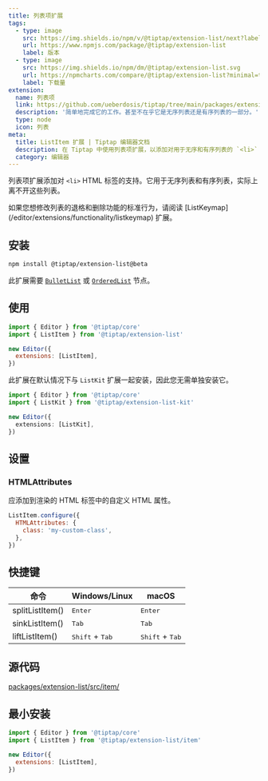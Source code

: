 ```yaml
---
title: 列表项扩展
tags:
  - type: image
    src: https://img.shields.io/npm/v/@tiptap/extension-list/next?label=版本
    url: https://www.npmjs.com/package/@tiptap/extension-list
    label: 版本
  - type: image
    src: https://img.shields.io/npm/dm/@tiptap/extension-list.svg
    url: https://npmcharts.com/compare/@tiptap/extension-list?minimal=true
    label: 下载量
extension:
  name: 列表项
  link: https://github.com/ueberdosis/tiptap/tree/main/packages/extension-list
  description: '简单地完成它的工作。甚至不在乎它是无序列表还是有序列表的一部分。'
  type: node
  icon: 列表
meta:
  title: ListItem 扩展 | Tiptap 编辑器文档
  description: 在 Tiptap 中使用列表项扩展，以添加对用于无序和有序列表的 `<li>` 标签的支持。了解更多信息，请查看我们的文档！
  category: 编辑器
---
```



列表项扩展添加对 `<li>` HTML 标签的支持。它用于无序列表和有序列表，实际上离不开这些列表。

<CodeDemo path="/Nodes/ListItem" />

<Callout title="修改退格行为" variant="info">
  如果您想修改列表的退格和删除功能的标准行为，请阅读 [ListKeymap](/editor/extensions/functionality/listkeymap) 扩展。
</Callout>

## 安装

```bash
npm install @tiptap/extension-list@beta
```

此扩展需要 [`BulletList`](/editor/extensions/nodes/bullet-list) 或 [`OrderedList`](/editor/extensions/nodes/ordered-list) 节点。

## 使用

```js
import { Editor } from '@tiptap/core'
import { ListItem } from '@tiptap/extension-list'

new Editor({
  extensions: [ListItem],
})
```

此扩展在默认情况下与 `ListKit` 扩展一起安装，因此您无需单独安装它。

```ts
import { Editor } from '@tiptap/core'
import { ListKit } from '@tiptap/extension-list-kit'

new Editor({
  extensions: [ListKit],
})
```

## 设置

### HTMLAttributes

应添加到渲染的 HTML 标签中的自定义 HTML 属性。

```js
ListItem.configure({
  HTMLAttributes: {
    class: 'my-custom-class',
  },
})
```

## 快捷键

| 命令            | Windows/Linux                     | macOS                             |
| --------------- | --------------------------------- | --------------------------------- |
| splitListItem() | <kbd>Enter</kbd>                  | <kbd>Enter</kbd>                  |
| sinkListItem()  | <kbd>Tab</kbd>                    | <kbd>Tab</kbd>                    |
| liftListItem()  | <kbd>Shift</kbd> + <kbd>Tab</kbd> | <kbd>Shift</kbd> + <kbd>Tab</kbd> |

## 源代码

[packages/extension-list/src/item/](https://github.com/ueberdosis/tiptap/blob/main/packages/extension-list/src/item/)

## 最小安装

```js
import { Editor } from '@tiptap/core'
import { ListItem } from '@tiptap/extension-list/item'

new Editor({
  extensions: [ListItem],
})
```